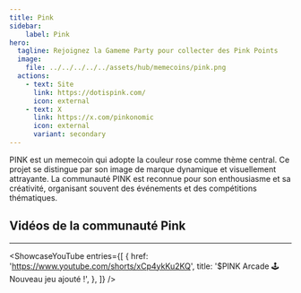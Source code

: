 ```yaml
---
title: Pink
sidebar:
    label: Pink
hero:
  tagline: Rejoignez la Gameme Party pour collecter des Pink Points
  image: 
    file: ../../../../../assets/hub/memecoins/pink.png
  actions:
    - text: Site
      link: https://dotispink.com/
      icon: external
    - text: X
      link: https://x.com/pinkonomic
      icon: external
      variant: secondary
---
```



PINK est un memecoin qui adopte la couleur rose comme thème central. Ce projet se distingue par son image de marque dynamique et visuellement attrayante. La communauté PINK est reconnue pour son enthousiasme et sa créativité, organisant souvent des événements et des compétitions thématiques. 

## Vidéos de la communauté Pink
----------------
<ShowcaseYouTube
  entries={[
        {
      href: 'https://www.youtube.com/shorts/xCp4ykKu2KQ',
      title: '$PINK Arcade 🕹️ Nouveau jeu ajouté !',
    },
  ]}
/>
